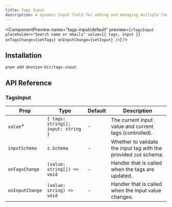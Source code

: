 ```yaml
---
title: Tags Input
description: A dynamic input field for adding and managing multiple tags.
---
```


<ComponentPreview
  name="tags-input/default"
  preview={`<TagsInput
    placeholder="Search name or emails"
    value={{ tags, input }}
    onTagsChange={setTags}
    onInputChange={setInput}
  />`}
/>

## Installation

```package-install
pnpm add @notion-kit/tags-input
```

## API Reference

### TagsInput

| Prop            | Type                                | Default | Description                                                       |
| --------------- | ----------------------------------- | ------- | ----------------------------------------------------------------- |
| `value`\*       | `{ tags: string[]; input: string }` | -       | The current input value and current tags (controlled).            |
| `inputSchema`   | `z.Schema`                          | -       | Whether to validate the input tag with the provided `zod` schema. |
| `onTagsChange`  | `(value: string[]) => void`         | -       | Handler that is called when the tags are updated.                 |
| `onInputChange` | `(value: string) => void`           | -       | Handler that is called when the input value changes.              |
